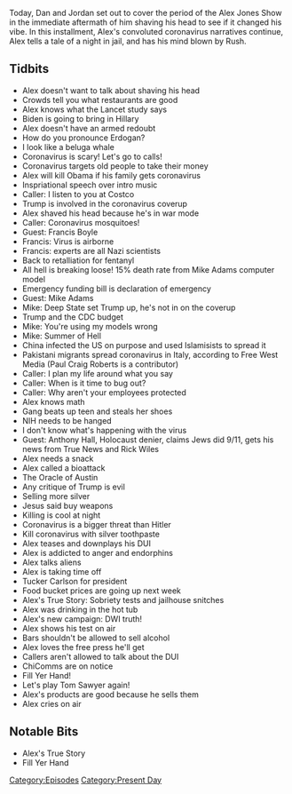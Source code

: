 {{Episode
    | title             = March 5-10, 2020
    | caption           = [https://knowledgefight.libsyn.com/knowledge-fight-march-5-10-2020 Listen to this episode on Libsyn]
    | episodeNumber     = 407
    | length            = 02:50:08
    | airDate           = March 11, 2020
    | coverageStartDate = March 5, 2020
    | coverageEndDate   = March 10, 2020
    | episodeType       = [[:Category:Present Day|Present Day]]
    | appearance        = [[Francis Boyle]], [[Mike Adams]], [[Anthony Hall]], [[Rick Wiles]]
    | oocDrop           = I meant to start this show with a homeless man eating poop
    | previousEpisode   = [[406: March 1-4, 2020]]
    | nextEpisode       = [[408: March 11-13, 2020]]
}}

{{Stub}}

Today, Dan and Jordan set out to cover the period of the Alex Jones Show in the immediate aftermath of him shaving his head to see if it changed his vibe. In this installment, Alex's convoluted coronavirus narratives continue, Alex tells a tale of a night in jail, and has his mind blown by Rush.

==Tidbits==

*Alex doesn't want to talk about shaving his head
*Crowds tell you what restaurants are good
*Alex knows what the Lancet study says
*Biden is going to bring in Hillary
*Alex doesn't have an armed redoubt
*How do you pronounce Erdogan?
*I look like a beluga whale
*Coronavirus is scary! Let's go to calls!
*Coronavirus targets old people to take their money
*Alex will kill Obama if his family gets coronavirus
*Inspriational speech over intro music
*Caller: I listen to you at Costco
*Trump is involved in the coronavirus coverup
*Alex shaved his head because he's in war mode
*Caller: Coronavirus mosquitoes!
*Guest: Francis Boyle
*Francis: Virus is airborne
*Francis: experts are all Nazi scientists
*Back to retalliation for fentanyl
*All hell is breaking loose! 15% death rate from Mike Adams computer model
*Emergency funding bill is declaration of emergency
*Guest: Mike Adams
*Mike: Deep State set Trump up, he's not in on the coverup
*Trump and the CDC budget
*Mike: You're using my models wrong
*Mike: Summer of Hell
*China infected the US on purpose and used Islamisists to spread it
*Pakistani migrants spread coronavirus in Italy, according to Free West Media (Paul Craig Roberts is a contributor)
*Caller: I plan my life around what you say
*Caller: When is it time to bug out?
*Caller: Why aren't your employees protected
*Alex knows math
*Gang beats up teen and steals her shoes
*NIH needs to be hanged
*I don't know what's happening with the virus
*Guest: Anthony Hall, Holocaust denier, claims Jews did 9/11, gets his news from True News and Rick Wiles
*Alex needs a snack
*Alex called a bioattack
*The Oracle of Austin
*Any critique of Trump is evil
*Selling more silver
*Jesus said buy weapons
*Killing is cool at night
*Coronavirus is a bigger threat than Hitler
*Kill coronavirus with silver toothpaste
*Alex teases and downplays his DUI
*Alex is addicted to anger and endorphins
*Alex talks aliens
*Alex is taking time off
*Tucker Carlson for president
*Food bucket prices are going up next week
*Alex's True Story: Sobriety tests and jailhouse snitches
*Alex was drinking in the hot tub
*Alex's new campaign: DWI truth!
*Alex shows his test on air
*Bars shouldn't be allowed to sell alcohol
*Alex loves the free press he'll get
*Callers aren't allowed to talk about the DUI
*ChiComms are on notice
*Fill Yer Hand!
*Let's play Tom Sawyer again!
*Alex's products are good because he sells them
*Alex cries on air

==Notable Bits==

*Alex's True Story
*Fill Yer Hand

[[Category:Episodes]]
[[Category:Present Day]]